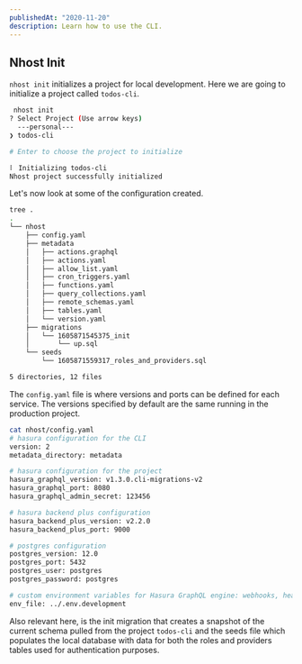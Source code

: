 ```yaml
---
publishedAt: "2020-11-20"
description: Learn how to use the CLI.
---
```


## Nhost Init

`nhost init` initializes a project for local development. Here we are going to initialize a project called `todos-cli`.

```bash
 nhost init
? Select Project (Use arrow keys)
  ---personal---
❯ todos-cli

# Enter to choose the project to initialize

⠇ Initializing todos-cli
Nhost project successfully initialized
```

Let's now look at some of the configuration created.

```bash
tree .
.
└── nhost
    ├── config.yaml
    ├── metadata
    │   ├── actions.graphql
    │   ├── actions.yaml
    │   ├── allow_list.yaml
    │   ├── cron_triggers.yaml
    │   ├── functions.yaml
    │   ├── query_collections.yaml
    │   ├── remote_schemas.yaml
    │   ├── tables.yaml
    │   └── version.yaml
    ├── migrations
    │   └── 1605871545375_init
    │       └── up.sql
    └── seeds
        └── 1605871559317_roles_and_providers.sql

5 directories, 12 files
```

The `config.yaml` file is where versions and ports can be defined for each service. The versions specified by default are the same running in the production project.

```bash
cat nhost/config.yaml
# hasura configuration for the CLI
version: 2
metadata_directory: metadata

# hasura configuration for the project
hasura_graphql_version: v1.3.0.cli-migrations-v2
hasura_graphql_port: 8080
hasura_graphql_admin_secret: 123456

# hasura backend plus configuration
hasura_backend_plus_version: v2.2.0
hasura_backend_plus_port: 9000

# postgres configuration
postgres_version: 12.0
postgres_port: 5432
postgres_user: postgres
postgres_password: postgres

# custom environment variables for Hasura GraphQL engine: webhooks, headers, etc
env_file: ../.env.development
```

Also relevant here, is the init migration that creates a snapshot of the current schema pulled from the project `todos-cli` and the seeds file which populates the local database with data for both the roles and providers tables used for authentication purposes.
